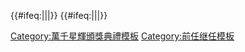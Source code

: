 {{start box|width={{{width|50%}}}}}
{{#ifeq:{{{1|}}}||{{s-none|首任}}|{{s-before|{{{1}}}}}}}
{{s-title|[[萬千星輝頒獎典禮]]<br/>最具欣賞價值大獎<br/><small>{{{2}}}年</small>}}
{{#ifeq:{{{3|}}}||{{s-none|現任}}|{{s-after|{{{3}}}}}}}
{{end box}}

{{Navbox
|name = 最具欣賞價值大獎
|title = [[萬千星輝頒獎典禮]]最具欣賞價值大獎
|state = {{{state|autocollapse}}}
|titlestyle = background:#EEDD82;
|groupstyle = background:#EEDD82;
|listclass = hlist

|group1 = 2000年代
|list1 = 
* 2005 [[1405鄭和下西洋 (無綫電視)|1405鄭和下西洋]]
* 2006 [[向世界出發]]
* 2007 [[拾年 (電視節目)|拾年]]
* 2008 [[合晒合尺|合-{晒}-合尺]]
* 2009 [[霎時感動]]
* 2010 [[香港築跡]]

|group2 = 2010年代
|list2 = 
* 2011 [[香港演義 (第一輯)|香港演義]]
}}
<noinclude>
[[Category:萬千星輝頒獎典禮模板]]
[[Category:前任继任模板]]
</noinclude>